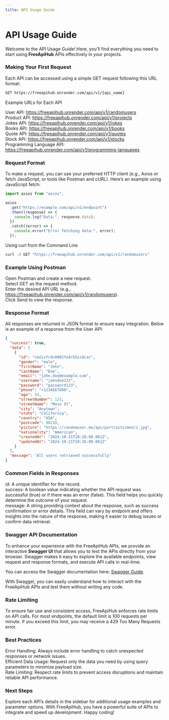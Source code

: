 ```yaml
---
title: API Usage Guide
---
```


# API Usage Guide

Welcome to the API Usage Guide! Here, you’ll find everything you need to start using **FreeApiHub** APIs effectively in your projects.

### Making Your First Request

Each API can be accessed using a simple GET request following this URL format:

```bash
GET https://freeapihub.onrender.com/api/v1/{api_name}
```

Example URLs for Each API

User API: https://freeapihub.onrender.com/api/v1/randomusers<br />
Product API: https://freeapihub.onrender.com/api/v1/projects<br />
Jokes API: https://freeapihub.onrender.com/api/v1/jokes<br />
Books API: https://freeapihub.onrender.com/api/v1/books<br />
Quote API: https://freeapihub.onrender.com/api/v1/quotes<br />
Stock API: https://freeapihub.onrender.com/api/v1/stocks<br />
Programming Language API: https://freeapihub.onrender.com/api/v1/programming-languages

### Request Format

To make a request, you can use your preferred HTTP client (e.g., Axios or fetch JavaScript, or tools like Postman and cURL). Here’s an example using JavaScript fetch:

```javascript
import axios from "axios";

axios
  .get("https://example.com/api/v1/endpoint")
  .then((response) => {
    console.log("Data:", response.data);
  })
  .catch((error) => {
    console.error("Error fetching data:", error);
  });
```

Using curl from the Command Line

```bash
curl -X GET "https://freeapihub.onrender.com/api/v1/randomusers"
```

### Example Using Postman

Open Postman and create a new request.<br />
Select GET as the request method.<br />
Enter the desired API URL (e.g., https://freeapihub.onrender.com/api/v1/randomusers).<br />
Click Send to view the response.

### Response Format

All responses are returned in JSON format to ensure easy integration. Below is an example of a response from the User API:

```json
{
  "success": true,
  "data": [
    {
      "id": "cm2ivfrdc0002fo4ch5zi0car",
      "gender": "male",
      "firstName": "John",
      "lastName": "Doe",
      "email": "john.doe@example.com",
      "username": "johndoe123",
      "password": "password123",
      "phone": "+1234567890",
      "age": 34,
      "streetNumber": 123,
      "streetName": "Main St",
      "city": "Anytown",
      "state": "California",
      "country": "USA",
      "postcode": 90210,
      "picture": "https://randomuser.me/api/portraits/men/1.jpg",
      "nationality": "American",
      "createdAt": "2024-10-21T10:26:09.061Z",
      "updatedAt": "2024-10-21T10:26:09.061Z"
    }
  ],
  "message": "All users retrieved successfully"
}
```

### Common Fields in Responses

id: A unique identifier for the record.<br />
success: A boolean value indicating whether the API request was successful (true) or if there was an error (false). This field helps you quickly determine the outcome of your request.<br />
message: A string providing context about the response, such as success confirmation or error details. This field can vary by endpoint and offers insights into the nature of the response, making it easier to debug issues or confirm data retrieval.<br />

### Swagger API Documentation

To enhance your experience with the FreeApiHub APIs, we provide an interactive **Swagger UI** that allows you to test the APIs directly from your browser. Swagger makes it easy to explore the available endpoints, view request and response formats, and execute API calls in real-time.

You can access the Swagger documentation here: [Swagger Guide](/docs/swagger).

With Swagger, you can easily understand how to interact with the FreeApiHub APIs and test them without writing any code.

### Rate Limiting

To ensure fair use and consistent access, FreeApiHub enforces rate limits on API calls. For most endpoints, the default limit is 100 requests per minute. If you exceed this limit, you may receive a 429 Too Many Requests error.

### Best Practices

Error Handling: Always include error handling to catch unexpected responses or network issues.<br />
Efficient Data Usage: Request only the data you need by using query parameters to minimize payload size.<br />
Rate Limiting: Respect rate limits to prevent access disruptions and maintain reliable API performance.

### Next Steps

Explore each API’s details in the sidebar for additional usage examples and parameter options. With FreeApiHub, you have a powerful suite of APIs to integrate and speed up development. Happy coding!
